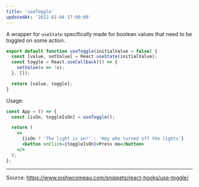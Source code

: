 ```yaml
---
title: 'useToggle'
updatedAt: '2022-01-04 17:00:00'
---
```


A wrapper for `useState` specifically made for boolean values that need to be toggled on some action.

```jsx
export default function useToggle(initialValue = false) {
  const [value, setValue] = React.useState(initialValue);
  const toggle = React.useCallback(() => {
    setValue(v => !v);
  }, []);

  return [value, toggle];
}
```

Usage:

```jsx
const App = () => {
  const [isOn, toggleIsOn] = useToggle();

  return (
    <>
      {isOn ? 'The light is on!' : 'Hey who turned off the lights'}
      <button onClick={toggleIsOn}>Press me</button>
    </>
  );
};
```

---

Source: https://www.joshwcomeau.com/snippets/react-hooks/use-toggle/
